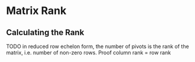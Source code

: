 
# Matrix Rank

## Calculating the Rank

<Callout type="todo">
TODO in reduced row echelon form, the number of pivots is the rank of the matrix, i.e. number of non-zero rows. Proof column rank = row rank 
</Callout>